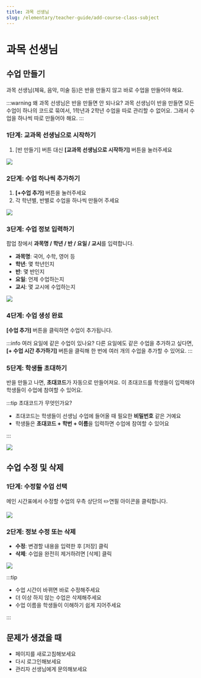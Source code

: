 ```yaml
---
title: 과목 선생님
slug: /elementary/teacher-guide/add-course-class-subject
---
```



# 과목 선생님

## 수업 만들기

과목 선생님(체육, 음악, 미술 등)은 반을 만들지 않고 바로 수업을 만들어야 해요.

:::warning 왜 과목 선생님은 반을 만들면 안 되나요?
과목 선생님이 반을 만들면 모든 수업이 하나의 코드로 묶여서, 1학년과 2학년 수업을 따로 관리할 수 없어요.
그래서 수업을 하나씩 따로 만들어야 해요.
:::

### 1단계: 교과목 선생님으로 시작하기

1. [반 만들기] 버튼 대신 **[교과목 선생님으로 시작하기]** 버튼을 눌러주세요

<Image src="/img/kr/elementary/teacher/02-03.jpg" size="lg" />

### 2단계: 수업 하나씩 추가하기

1. **[+수업 추가]** 버튼을 눌러주세요
2. 각 학년별, 반별로 수업을 하나씩 만들어 주세요

<Image src="/img/kr/elementary/teacher/02-04.jpg" size="lg" />

### 3단계: 수업 정보 입력하기

팝업 창에서 **과목명 / 학년 / 반 / 요일 / 교시**를 입력합니다.

- **과목명**: 국어, 수학, 영어 등
- **학년**: 몇 학년인지
- **반**: 몇 반인지
- **요일**: 언제 수업하는지
- **교시**: 몇 교시에 수업하는지

<Image src="/img/kr/elementary/teacher/03-02.jpg" size="lg" />

### 4단계: 수업 생성 완료

**[수업 추가]** 버튼을 클릭하면 수업이 추가됩니다.

:::info 여러 요일에 같은 수업이 있나요?
다른 요일에도 같은 수업을 추가하고 싶다면, **[+ 수업 시간 추가하기]** 버튼을 클릭해 한 번에 여러 개의 수업을 추가할 수 있어요.
:::

### 5단계: 학생들 초대하기

반을 만들고 나면, **초대코드**가 자동으로 만들어져요. 이 초대코드를 학생들이 입력해야 학생들이 수업에 참여할 수 있어요.

:::tip 초대코드가 무엇인가요?

- 초대코드는 학생들이 선생님 수업에 들어올 때 필요한 **비밀번호** 같은 거예요
- 학생들은 **초대코드 + 학번 + 이름**을 입력하면 수업에 참여할 수 있어요

:::

<Image src="/img/kr/elementary/teacher/02-05.jpg" size="lg" />

## 수업 수정 및 삭제

### 1단계: 수정할 수업 선택

메인 시간표에서 수정할 수업의 우측 상단의 ✏️연필 아이콘을 클릭합니다.

<Image src="/img/kr/elementary/teacher/03-03.jpg" size="lg" />

### 2단계: 정보 수정 또는 삭제

- **수정**: 변경할 내용을 입력한 후 [저장] 클릭
- **삭제**: 수업을 완전히 제거하려면 [삭제] 클릭

<Image src="/img/kr/elementary/teacher/03-04.jpg" size="lg" />

:::tip

- 수업 시간이 바뀌면 바로 수정해주세요
- 더 이상 하지 않는 수업은 삭제해주세요
- 수업 이름을 학생들이 이해하기 쉽게 지어주세요

:::

## 문제가 생겼을 때

- 페이지를 새로고침해보세요
- 다시 로그인해보세요
- 관리자 선생님에게 문의해보세요
